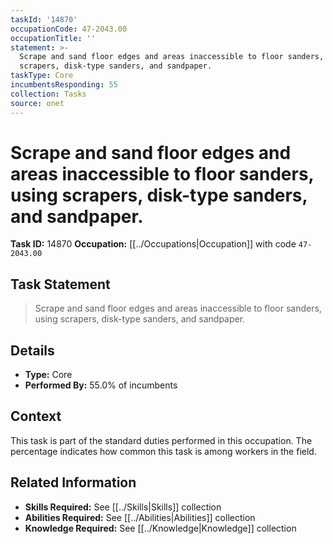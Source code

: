 ```yaml
---
taskId: '14870'
occupationCode: 47-2043.00
occupationTitle: ''
statement: >-
  Scrape and sand floor edges and areas inaccessible to floor sanders, using
  scrapers, disk-type sanders, and sandpaper.
taskType: Core
incumbentsResponding: 55
collection: Tasks
source: onet
---
```

# Scrape and sand floor edges and areas inaccessible to floor sanders, using scrapers, disk-type sanders, and sandpaper.

**Task ID:** 14870
**Occupation:** [[../Occupations|Occupation]] with code `47-2043.00`

## Task Statement

> Scrape and sand floor edges and areas inaccessible to floor sanders, using scrapers, disk-type sanders, and sandpaper.

## Details

- **Type:** Core
- **Performed By:** 55.0% of incumbents

## Context

This task is part of the standard duties performed in this occupation. The percentage indicates how common this task is among workers in the field.

## Related Information

- **Skills Required:** See [[../Skills|Skills]] collection
- **Abilities Required:** See [[../Abilities|Abilities]] collection
- **Knowledge Required:** See [[../Knowledge|Knowledge]] collection
